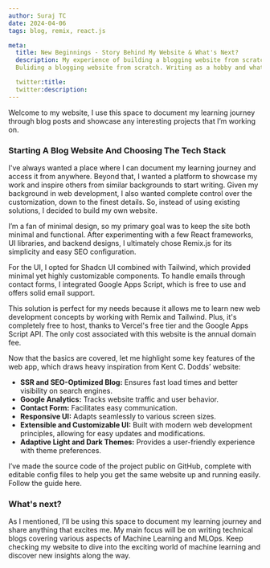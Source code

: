 ```yaml
---
author: Suraj TC
date: 2024-04-06
tags: blog, remix, react.js

meta:
  title: New Beginnings - Story Behind My Website & What's Next?
  description: My experience of building a blogging website from scratch, choosing the technologies with considarations, and what type of blogs I will be writing next.
  Buliding a blogging website from scratch. Writing as a hobby and what's next

  twitter:title:
  twitter:description:
---
```


Welcome to my website, I use this space to document my learning journey through blog posts and showcase any interesting projects that I’m working on.

### Starting A Blog Website And Choosing The Tech Stack

I've always wanted a place where I can document my learning journey and access it from anywhere. Beyond that, I wanted a platform to showcase my work and inspire others from similar backgrounds to start writing. Given my background in web development, I also wanted complete control over the customization, down to the finest details. So, instead of using existing solutions, I decided to build my own website.

I’m a fan of minimal design, so my primary goal was to keep the site both minimal and functional. After experimenting with a few React frameworks, UI libraries, and backend designs, I ultimately chose Remix.js for its simplicity and easy SEO configuration.

For the UI, I opted for Shadcn UI combined with Tailwind, which provided minimal yet highly customizable components. To handle emails through contact forms, I integrated Google Apps Script, which is free to use and offers solid email support.

This solution is perfect for my needs because it allows me to learn new web development concepts by working with Remix and Tailwind. Plus, it's completely free to host, thanks to Vercel's free tier and the Google Apps Script API. The only cost associated with this website is the annual domain fee.

Now that the basics are covered, let me highlight some key features of the web app, which draws heavy inspiration from Kent C. Dodds’ website:

- **SSR and SEO-Optimized Blog:** Ensures fast load times and better visibility on search engines.
- **Google Analytics:** Tracks website traffic and user behavior.
- **Contact Form:** Facilitates easy communication.
- **Responsive UI:** Adapts seamlessly to various screen sizes.
- **Extensible and Customizable UI:** Built with modern web development principles, allowing for easy updates and modifications.
- **Adaptive Light and Dark Themes:** Provides a user-friendly experience with theme preferences.

I’ve made the source code of the project public on GitHub, complete with editable config files to help you get the same website up and running easily. Follow the guide here.

### What's next?

As I mentioned, I’ll be using this space to document my learning journey and share anything that excites me. My main focus will be on writing technical blogs covering various aspects of Machine Learning and MLOps. Keep checking my website to dive into the exciting world of machine learning and discover new insights along the way.
